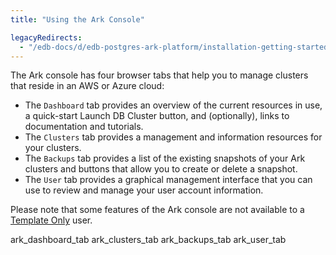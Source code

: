 ```yaml
---
title: "Using the Ark Console"

legacyRedirects:
  - "/edb-docs/d/edb-postgres-ark-platform/installation-getting-started/getting-started-guide/3.5/using_ark_console.html"
---
```


<div id="using_ark_console" class="registered_link"></div>

The Ark console has four browser tabs that help you to manage clusters that reside in an AWS or Azure cloud:

-   The `Dashboard` tab provides an overview of the current resources in use, a quick-start Launch DB Cluster button, and (optionally), links to documentation and tutorials.
-   The `Clusters` tab provides a management and information resources for your clusters.
-   The `Backups` tab provides a list of the existing snapshots of your Ark clusters and buttons that allow you to create or delete a snapshot.
-   The `User` tab provides a graphical management interface that you can use to review and manage your user account information.

Please note that some features of the Ark console are not available to a [Template Only](../02_ark_overview/#template_only_user) user.

<div class="toctree" data-maxdepth="3">

ark_dashboard_tab ark_clusters_tab ark_backups_tab ark_user_tab

</div>

